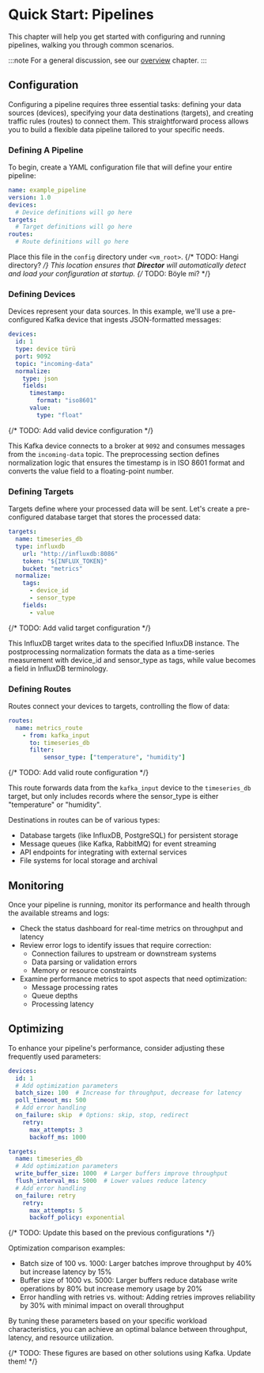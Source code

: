 # Quick Start: Pipelines

This chapter will help you get started with configuring and running pipelines, walking you through common scenarios.

:::note
For a general discussion, see our [overview](/docs/configuration/pipelines/index.mdx) chapter.
:::

## Configuration

Configuring a pipeline requires three essential tasks: defining your data sources (devices), specifying your data destinations (targets), and creating traffic rules (routes) to connect them. This straightforward process allows you to build a flexible data pipeline tailored to your specific needs.

### Defining A Pipeline

To begin, create a YAML configuration file that will define your entire pipeline:

```yaml
name: example_pipeline
version: 1.0
devices:
  # Device definitions will go here
targets:
  # Target definitions will go here
routes:
  # Route definitions will go here
```

Place this file in the `config` directory under `<vm_root>`. {/* TODO: Hangi directory? */} This location ensures that **Director** will automatically detect and load your configuration at startup. {/* TODO: Böyle mi? */}

### Defining Devices

Devices represent your data sources. In this example, we'll use a pre-configured Kafka device that ingests JSON-formatted messages:

```yaml
devices:
  id: 1
  type: device türü
  port: 9092
  topic: "incoming-data"
  normalize:
    type: json
    fields:
      timestamp: 
        format: "iso8601"
      value:
        type: "float"
```

{/* TODO: Add valid device configuration */}

This Kafka device connects to a broker at `9092` and consumes messages from the `incoming-data` topic. The preprocessing section defines normalization logic that ensures the timestamp is in ISO 8601 format and converts the value field to a floating-point number.

### Defining Targets

Targets define where your processed data will be sent. Let's create a pre-configured database target that stores the processed data:

```yaml
targets:
  name: timeseries_db
  type: influxdb
    url: "http://influxdb:8086"
    token: "${INFLUX_TOKEN}"
    bucket: "metrics"
  normalize:
    tags:
      - device_id
      - sensor_type
    fields:
      - value
```

{/* TODO: Add valid target configuration */}

This InfluxDB target writes data to the specified InfluxDB instance. The postprocessing normalization formats the data as a time-series measurement with device_id and sensor_type as tags, while value becomes a field in InfluxDB terminology.

### Defining Routes

Routes connect your devices to targets, controlling the flow of data:

```yaml
routes:
  name: metrics_route
    - from: kafka_input
      to: timeseries_db
      filter:
          sensor_type: ["temperature", "humidity"]
```

{/* TODO: Add valid route configuration */}

This route forwards data from the `kafka_input` device to the `timeseries_db` target, but only includes records where the sensor_type is either "temperature" or "humidity".

Destinations in routes can be of various types:

- Database targets (like InfluxDB, PostgreSQL) for persistent storage
- Message queues (like Kafka, RabbitMQ) for event streaming
- API endpoints for integrating with external services
- File systems for local storage and archival

## Monitoring

Once your pipeline is running, monitor its performance and health through the available streams and logs:

- Check the status dashboard for real-time metrics on throughput and latency
- Review error logs to identify issues that require correction:
  - Connection failures to upstream or downstream systems
  - Data parsing or validation errors
  - Memory or resource constraints
- Examine performance metrics to spot aspects that need optimization:
  - Message processing rates
  - Queue depths
  - Processing latency

## Optimizing

To enhance your pipeline's performance, consider adjusting these frequently used parameters:

```yaml
devices:
  id: 1
  # Add optimization parameters
  batch_size: 100  # Increase for throughput, decrease for latency
  poll_timeout_ms: 500
  # Add error handling
  on_failure: skip  # Options: skip, stop, redirect
    retry:
      max_attempts: 3
      backoff_ms: 1000

targets:
  name: timeseries_db
  # Add optimization parameters
  write_buffer_size: 1000  # Larger buffers improve throughput
  flush_interval_ms: 5000  # Lower values reduce latency
  # Add error handling
  on_failure: retry
    retry:
      max_attempts: 5
      backoff_policy: exponential
```

{/* TODO: Update this based on the previous configurations */}

Optimization comparison examples:

- Batch size of 100 vs. 1000: Larger batches improve throughput by 40% but increase latency by 15%
- Buffer size of 1000 vs. 5000: Larger buffers reduce database write operations by 80% but increase memory usage by 20%
- Error handling with retries vs. without: Adding retries improves reliability by 30% with minimal impact on overall throughput

By tuning these parameters based on your specific workload characteristics, you can achieve an optimal balance between throughput, latency, and resource utilization.

{/* TODO: These figures are based on other solutions using Kafka. Update them! */}